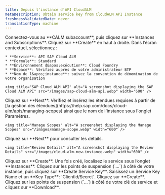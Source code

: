 ```yaml
---
title: Depuis l'instance d'API CloudALM
metaDescription: Obtain service key from CloudALM API Instance
freshnessValidatedDate: never
translationType: machine
---
```


<Steps>
  <Step>
    Connectez-vous au **CALM subaccount**, puis cliquez sur **Instances and Subscriptions**.
  </Step>

  <Step>
    Cliquez sur **Create** en haut à droite.
  </Step>

  <Step>
    Dans l’écran contextuel, sélectionnez :

    * **Service**: API SAP Cloud ALM
    * **Formule**: Standard
    * **Environnement d&apos;exécution**: Cloud Foundry
    * **Espace**: Vérifiez auprès de votre administrateur BTP
    * **Nom de l&apos;instance**: suivez la convention de dénomination de votre organisation

    <img title="SAP Cloud ALM API" alt="A screenshot displaying the SAP Cloud ALM API" src="/images/sap-cloud-alm-api.webp" width="600" />
  </Step>

  <Step>
    Cliquez sur **Next**.
  </Step>

  <Step>
    Vérifiez et insérez les étendues requises à partir de [la gestion des étendues](https://help.sap.com/docs/cloud-alm/apis/managing-scopes) ainsi que le nom de l&apos;instance sous l&apos;onglet Paramètres.

    <img title="Manage Scopes" alt="A screenshot displaying the Manage Scopes" src="/images/manage-scope.webp" width="600" />
  </Step>

  <Step>
    Cliquez sur **Next** pour consulter les détails.

    <img title="Review Details" alt="A screenshot displaying the Review Details" src="/images/cloud-alm-new-instance.webp" width="600" />
  </Step>

  <Step>
    Cliquez sur **Create**.
  </Step>

  <Step>
    Une fois créé, localisez le service sous l’onglet **Instances**.
  </Step>

  <Step>
    Cliquez sur les points de suspension (`...`) à côté de votre instance, puis cliquez sur **Create Service Key**.
  </Step>

  <Step>
    Saisissez un Service Key Name et un **Key Type**: `ClientId/Secret`.
  </Step>

  <Step>
    Cliquez sur **Create**.
  </Step>

  <Step>
    Cliquez sur les points de suspension (`...`) à côté de votre clé de service et cliquez sur **Download**.
  </Step>
</Steps>